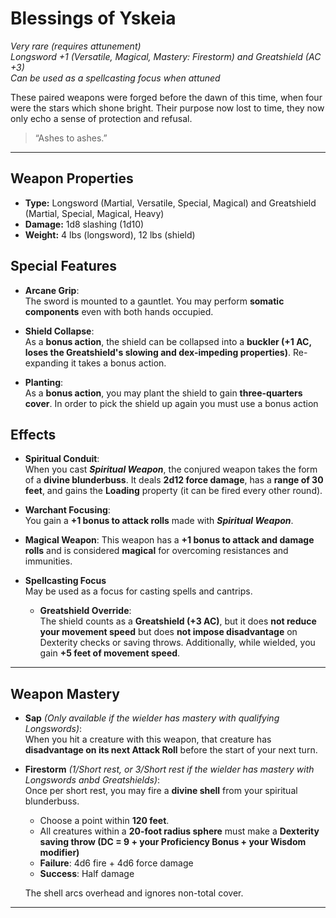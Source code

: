 # Blessings of Yskeia

_Very rare (requires attunement)_  
_Longsword +1 (Versatile, Magical, Mastery: Firestorm) and Greatshield (AC +3)_  
_Can be used as a spellcasting focus when attuned_

These paired weapons were forged before the dawn of this time, when four were the stars which shone bright. Their purpose now lost to time, they now only echo a sense of protection and refusal.

> “Ashes to ashes.”

---

## Weapon Properties

- **Type:** Longsword (Martial, Versatile, Special, Magical) and Greatshield (Martial, Special, Magical, Heavy)
- **Damage:** 1d8 slashing (1d10)
- **Weight:** 4 lbs (longsword), 12 lbs (shield)

## Special Features

- **Arcane Grip**:  
  The sword is mounted to a gauntlet. You may perform **somatic components** even with both hands occupied.

- **Shield Collapse**:  
  As a **bonus action**, the shield can be collapsed into a **buckler (+1 AC, loses the Greatshield's slowing and dex-impeding properties)**. Re-expanding it takes a bonus action.

- **Planting**:  
  As a **bonus action**, you may plant the shield to gain **three-quarters cover**. In order to pick the shield up again you must use a bonus action

## Effects

- **Spiritual Conduit**:  
  When you cast **_Spiritual Weapon_**, the conjured weapon takes the form of a **divine blunderbuss**. It deals **2d12 force damage**, has a **range of 30 feet**, and gains the **Loading** property (it can be fired every other round).

- **Warchant Focusing**:  
  You gain a **+1 bonus to attack rolls** made with **_Spiritual Weapon_**.

- **Magical Weapon**: This weapon has a **+1 bonus to attack and damage rolls** and is considered **magical** for overcoming resistances and immunities.

- **Spellcasting Focus**  
  May be used as a focus for casting spells and cantrips.

  - **Greatshield Override**:  
    The shield counts as a **Greatshield (+3 AC)**, but it does **not reduce your movement speed** but does **not impose disadvantage** on Dexterity checks or saving throws. Additionally, while wielded, you gain **+5 feet of movement speed**.

---

## Weapon Mastery

- **Sap** _(Only available if the wielder has mastery with qualifying Longswords)_:  
  When you hit a creature with this weapon, that creature has **disadvantage on its next Attack Roll** before the start of your next turn.

- **Firestorm** _(1/Short rest, or 3/Short rest if the wielder has mastery with Longswords anbd Greatshields)_:  
  Once per short rest, you may fire a **divine shell** from your spiritual blunderbuss.

  - Choose a point within **120 feet**.
  - All creatures within a **20-foot radius sphere** must make a **Dexterity saving throw (DC = 9 + your Proficiency Bonus + your Wisdom modifier)**
  - **Failure**: 4d6 fire + 4d6 force damage
  - **Success**: Half damage

  The shell arcs overhead and ignores non-total cover.

---

